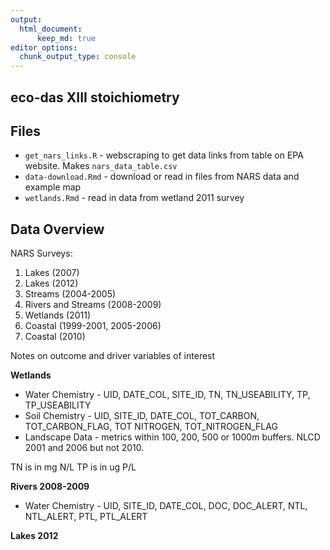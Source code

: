 ```yaml
---
output: 
  html_document:
      keep_md: true
editor_options: 
  chunk_output_type: console
---
```


<!-- README.md is generated from README.Rmd. Please edit that file -->


## eco-das XIII stoichiometry

## Files

* `get_nars_links.R` - webscraping to get data links from table on EPA website. Makes `nars_data_table.csv`
* `data-download.Rmd` - download or read in files from NARS data and example map
* `wetlands.Rmd` - read in data from wetland 2011 survey

## Data Overview

NARS Surveys:

1. Lakes (2007)
1. Lakes (2012)
1. Streams (2004-2005)
1. Rivers and Streams (2008-2009)
1. Wetlands (2011)
1. Coastal (1999-2001, 2005-2006)
1. Coastal (2010)

Notes on outcome and driver variables of interest

**Wetlands**

* Water Chemistry - UID, DATE_COL, SITE_ID, TN, TN_USEABILITY, TP, TP_USEABILITY
* Soil Chemistry - UID, SITE_ID, DATE_COL, TOT_CARBON, TOT_CARBON_FLAG, TOT NITROGEN, TOT_NITROGEN_FLAG
* Landscape Data - metrics within 100, 200, 500 or 1000m buffers. NLCD 2001 and 2006 but not 2010. 

TN is in mg N/L
TP is in ug P/L

**Rivers 2008-2009**

* Water Chemistry - UID, SITE_ID, DATE_COL, DOC, DOC_ALERT, NTL, NTL_ALERT, PTL, PTL_ALERT

**Lakes 2012**



